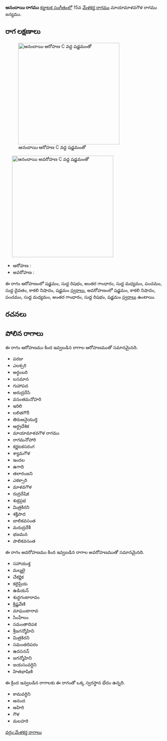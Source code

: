 {{Infobox ragam
	| name          	= ఆనందాయి
	| synonym	    	= 
	| mela          	= 
	| chakra        	= 
	| janaka        	= 
	| type          	= సంపూర్ణ-షడవ
	| arohanam      	= {{svaraC|S|R1|G3|M1|P|D1|N3|S'}} 
	| avarohanam    	= {{svaraC|S'|N3|P|M1|G3|R1|S}}
	| jeeva         	=
	| chhaya        	=
	| nyasa         	=
	| vishesha      	= 
	| equivalent  		= 
}}
{{కర్ణాటక సంగీత రాగాలు}}
'''ఆనందాయి రాగము''' [[కర్ణాటక సంగీతం]]లో 15వ [[మేళకర్త రాగము]] మాయామాళవగౌళ రాగము జన్యము. 


==రాగ లక్షణాలు==
[[Image:anandai_ar_kb2wiki.png|thumb|right|316px|''ఆనందాయి'' ఆరోహణ C వద్ద షడ్జమంతో]]
	[[Image:anandai_av_kb2wiki.png|thumb|right|316px|''ఆనందాయి'' అవరోహణ C వద్ద షడ్జమంతో]]

* ఆరోహణ : {{svaraC|S|R1|G3|M1|P|D1|N3|S'}} 
* అవరోహణ : {{svaraC|S'|N3|P|M1|G3|R1|S}}

ఈ రాగం ఆరోహణంలో షడ్జమం, సుద్ద  రిషభం, అంతర గాంధారం, సుద్ద మధ్యమం, పంచమం, సుద్ద దైవతం, కాకలి  నిషాదం, షడ్జమం [[స్వరాలు]], అవరోహణంలో షడ్జమం, కాకలి  నిషాదం, పంచమం, సుద్ద మధ్యమం, అంతర గాంధారం, సుద్ద  రిషభం, షడ్జమం [[స్వరాలు]] ఉంటాయి.

==రచనలు==



==పోలిన రాగాలు==
ఈ రాగం ఆరోహణము కింద ఇవ్వబడిన రాగాల ఆరోహణముతో సమానమైనది.
* పరజు
* ఎలక్సరి
* అర్ధంబరి
* బసమాన
* గుహాపద
* అరుద్రదేసి
* వసంతమనోహరి
* ఇరిలి
* లలితగౌరీ
* తిరుఅనైయుర్తి
* ఆర్ధ్రదేశిక
* మాయామాళవగౌళ రాగము
* రాగమనోహారి
* కర్ణటకసరంగ
* శ్యామగౌళ
* ఇందల
* ఉగాది
* తలారంజని
* ఎకక్సారి
*  మాళవగౌళ
* రుద్రదేషిక
*  శుక్రప్రభ
* మిత్రకిరని
* శక్తిపాద
*  బాలికవసంత
* మరుద్రదేశీ
* భజమన
* పాలికవసంత

ఈ రాగం అవరోహణము కింద ఇవ్వబడిన రాగాల అవరోహణముతో సమానమైనది.
* సహాయుక్త
* మల్మలై
* చేకర్ణిక
* కలైప్రియ
* ఉడియన్
* శుద్ధగంటారావం
* క్రిష్ణవేణి
* మాఘంటారావ
* సింహేలం
* సమంతాదిపక
* శ్రీజగన్మోహిని
* మిత్రకిరని
*  సమంతదిపరం
* ఉదసనన్
* జగన్మోహిని
* జయసంవర్ధిని
* హితభాషిణి

ఈ క్రింద ఇవ్వబడిన రాగాలకు ఈ రాగంతో ఒక్క స్వరస్థాన భేదం ఉన్నది.
* కామవర్ధిని
* ఆనంద
* ఆహిరి
* గౌళ
* మలహరి



[[వర్గం:మేళకర్త రాగాలు]]